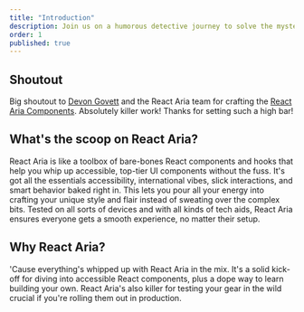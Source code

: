 ```yaml
---
title: "Introduction"
description: Join us on a humorous detective journey to solve the mystery of disappearing props in a React application. Learn troubleshooting tips and best practices to prevent your props from vanishing into thin air.
order: 1
published: true
---
```


## Shoutout
Big shoutout to [Devon Govett](https://x.com/devongovett) and the React Aria team for crafting the [React Aria Components](https://react-spectrum.adobe.com/react-aria/). Absolutely killer work! Thanks for setting such a high bar!


## What's the scoop on React Aria?

React Aria is like a toolbox of bare-bones React components and hooks that help you whip up accessible, top-tier UI components without the fuss. It's got all the essentials accessibility, international vibes, slick interactions, and smart behavior baked right in. This lets you pour all your energy into crafting your unique style and flair instead of sweating over the complex bits. Tested on all sorts of devices and with all kinds of tech aids, React Aria ensures everyone gets a smooth experience, no matter their setup.

## Why React Aria?

'Cause everything's whipped up with React Aria in the mix. It's a solid kick-off for diving into accessible React components, plus a dope way to learn building your own. React Aria's also killer for testing your gear in the wild crucial if you're rolling them out in production.
